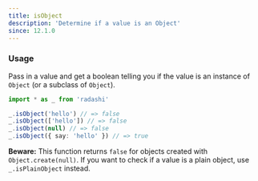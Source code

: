 ```yaml
---
title: isObject
description: 'Determine if a value is an Object'
since: 12.1.0
---
```


### Usage

Pass in a value and get a boolean telling you if the value is an instance of `Object` (or a subclass of `Object`).

```ts twoslash
import * as _ from 'radashi'

_.isObject('hello') // => false
_.isObject(['hello']) // => false
_.isObject(null) // => false
_.isObject({ say: 'hello' }) // => true
```

**Beware:** This function returns `false` for objects created with `Object.create(null)`. If you want to check if a value is a plain object, use `_.isPlainObject` instead.
